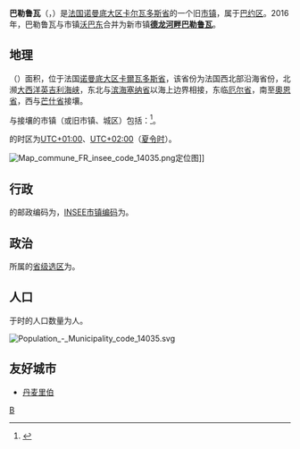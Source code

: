 {{noteTA|G1=法国地名}}
{{Infobox French former commune}}
'''巴勒鲁瓦'''（{{lang-fr|Balleroy}}，{{IPA-fr|baləʁwa|-|Fr-Balleroy.ogg}}）是[[法国|法国]][[诺曼底大区|诺曼底大区]][[卡尔瓦多斯省|卡尔瓦多斯省]]的一个旧[[市镇_(法国)|市镇]]，属于[[巴约区|巴约区]]。2016年，巴勒鲁瓦与市镇[[沃巴东|沃巴东]]合并为新市镇'''[[德龙河畔巴勒鲁瓦|德龙河畔巴勒鲁瓦]]'''。

== 地理 ==
{{PAGENAMEBASE}}（{{wikidata|property|linked|P625}}）面积{{wikidata|properties|P2046}}，位于法国[[诺曼底大区|诺曼底大区]][[卡爾瓦多斯省|卡爾瓦多斯省]]，该省份为法国西北部沿海省份，北濒[[大西洋|大西洋]][[英吉利海峡|英吉利海峡]]，东北与[[滨海塞纳省|滨海塞纳省]]以海上边界相接，东临[[厄尔省|厄尔省]]，南至[[奧恩省|奧恩省]]，西与[[芒什省|芒什省]]接壤。

与{{PAGENAMEBASE}}接壤的市镇（或旧市镇、城区）包括：{{Wikidata|properties|linked|P47}}<ref name="geo">{{Cite web|url=https://www.geoportail.gouv.fr/carte|title=Carte|accessdate=2020-03-22|author=Géoportail|language=fr|publisher=Géoportail|archive-date=2017-01-29|archive-url=https://web.archive.org/web/20170129154129/https://www.geoportail.gouv.fr/carte/|dead-url=no}}</ref>。

{{PAGENAMEBASE}}的时区为[[UTC+01:00|UTC+01:00]]、[[UTC+02:00|UTC+02:00]]（[[夏时制|夏令时]]）。

[[File:Map_commune_FR_insee_code_14035.png|thumb]]定位图]]{{Clear|left}}
== 行政 ==
{{PAGENAMEBASE}}的邮政编码为{{wikidata|properties|P281}}，[[法国国家统计与经济研究所|INSEE市镇编码]]为{{wikidata|properties|P374}}。

== 政治 ==
{{PAGENAMEBASE}}所属的[[縣_(法國)|省级选区]]为{{WikidataLink|{{wikidata|properties|raw|best||P7938}}}}。

== 人口 ==
{{PAGENAMEBASE}}于{{wikidata|qualifier|P1082|P585}}时的人口数量为{{wikidata|property|raw|P1082}}人。

[[File:Population_-_Municipality_code_14035.svg|thumb]]{{Clear|left}}
== 友好城市 ==
*{{flagicon|Denmark}}[[丹麦|丹麦]][[里伯|里伯]]

[[Category:卡尔瓦多斯省旧市镇|B]]
